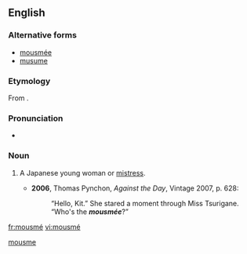 ==English==

===Alternative forms===
* [[mousmée]]
* [[musume]]

===Etymology===
From {{etyl|ja|en}} {{term|娘||daughter, girl|tr=[[musume]]|lang=ja}}.

===Pronunciation===
* {{IPA|/ˈmuːsmeɪ/}}

===Noun===
{{en-noun}}

# {{context|historical}} A Japanese young woman or [[mistress]].
#* '''2006''', Thomas Pynchon, ''Against the Day'', Vintage 2007, p. 628:
#*: “Hello,  Kit.”  She stared a moment through Miss Tsurigane.  “Who's the '''''mousmée'''''?”

[[Category:English terms spelled with É|mousme]]

[[fr:mousmé]]
[[vi:mousmé]]